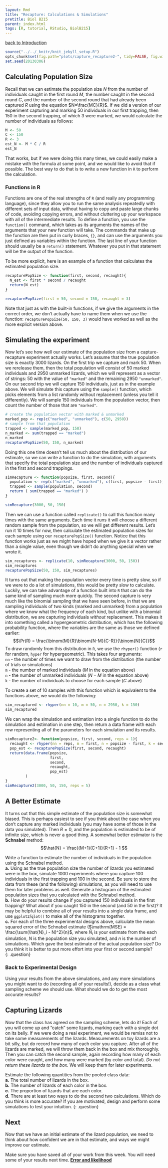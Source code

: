 ```yaml
---
layout: Rmd
title: "Recapture: Calculations & Simulations"
pretitle: Biol B215
parent: index.html
tags: [R, tutorial, RStudio, BiolB215]
---
```


[back to Introduction](capture_recapture.html)

```r
source("../../_knitr/knit_jekyll_setup.R")
opts_chunk$set(fig.path="plots/capture_recapture2-", tidy=FALSE, fig.width=6.5, fig.height=5, cache=TRUE, cache.extra=rand_seed)
set.seed(20130306)
```

## Calculating Population Size
Recall that we can estimate the population size $N$ from the number of individuals caught in the first round $M$, the number caught in the second round $C$, and the number of the second round that had already been captured $R$ using the equation $N=\frac{MC}{R}$. If we did a version of our experiment capturing and marking 50 individuals in our first trapping, then 150 in the second trapping, of which 3 were marked, we would calculate the number of individuals as follows:
```r
M <- 50
C <- 150
R <- 3
est_N <- M * C / R
est_N
```
That works, but if we were doing this many times, we could easily make a mistake with the formula at some point, and we would like to avoid that if possible. The best way to do that is to write a new function in `R` to perform the calculation. 

### Functions in R
Functions are one of the real strengths of `R` (and really any programming language), since they allow you to run the same analysis repeatedly with different sets of input data, without having to copy and paste large chunks of code, avoiding copying errors, and without cluttering up your workspace with all of the intermediate results. To define a function, you use the `function()` command, which takes as its arguments the names of the arguments that your new function will take. The commands that make up the function are then put in curly braces, `{}`, and can use the arguments you just defined as variables within the function. The last line of your function should usually be a `return()` statement. Whatever you put in that statement will be the output of the function.

To be more explicit, here is an example of a function that calculates the estimated population size. 

```r
recapturePopSize <- function(first, second, recaught){
  N_est <- first * second / recaught
  return(N_est)
}

recapturePopSize(first = 50, second = 150, recaught = 3)
```

Note that just as with the built-in functions, if we give the arguments in the correct order, we don't actually have to name them when we use the function: `recapturePopSize(50, 150, 3)` would have worked as well as the more explicit version above.

## Simulating the experiment
Now let's see how well our estimate of the population size from a capture-recapture experiment actually works. Let's assume that the true population size is exactly 3000 lizards. On the first trip we capture and mark 50. When we rerelease them, then the total population will consist of 50 marked individuals and 2950 unmarked lizards, which we will represent as a vector of strings: 50 with the value of `"marked"` and the remaining 2950 `"unmarked"`. On our second trip we will capture 150 individuals, just as in the example above. We will simulate this capture using the `sample()` function, which picks elements from a list randomly without replacement (unless you tell it differently). We will sample 150 individuals from the population vector, then count the number of those that are `"marked"`.

```r
# create the population vector with marked & unmarked 
marked_pop <- rep(c("marked", "unmarked"), c(50, 2950))
# sample from that population
trapped <- sample(marked_pop, 150)
n_marked <- sum(trapped == "marked")
n_marked
recapturePopSize(50, 150, n_marked)
```

Doing this one time doesn't tell us much about the distribution of our estimate, so we can write a function to do the simulation, with arguments that specify the total population size and the number of individuals captured in the first and second trappings. 
```r
simRecapture <- function(popsize, first, second){
  population <- rep(c("marked", "unmarked"), c(first, popsize - first))
  trapped <- sample(population, second)
  return ( sum(trapped == "marked") )
}

simRecapture(3000, 50, 150)
```
Then we can use a function called `replicate()` to call this function many times with the same arguments. Each time it runs it will choose a different random sample from the population, so we will get different results. Let's run it  10 times for now, then calculate the estimated population sizes for each sample using our `recapturePopSize()` function. Notice that this function works just as we might have hoped when we give it a vector rather than a single value, even though we didn't do anything special when we wrote it. 
```r
sim_recaptures <- replicate(10, simRecapture(3000, 50, 150))
sim_recaptures
recapturePopSize(50, 150, sim_recaptures)
```


It turns out that making the population vector every time is pretty slow, so if we were to do a lot of simulations, this would be pretty slow to calculate. Luckily, we can take advantage of a function built into `R` that can do the same kind of sampling much more quickly. The second capture is very much like the binomial sampling that we have seen before, in that we are sampling individuals of two kinds (marked and unmarked) from a population where we know what the frequency of each kind, but unlike with a binomial distribution, we are capturing individuals *without* replacement. This makes it into something called a hypergeometric distribution, which has the following probability function, where the variables are the same as those we defined earlier:
$$\Pr(R) = \frac{\binom{M}{R}\binom{N-M}{C-R}}{\binom{N}{C}}$$
To draw randomly from this distribution in `R`, we use the `rhyper()` function (`r` for random, `hyper` for hypergeometric). This takes four arguments:  
`nn` - the number of times we want to draw from the distribution (the number of trials or simulations)  
`m` - the number of marked individuals ($M$ in the equation above)  
`n` - the number of unmarked individuals ($N-M$ in the equation above)  
`k` - the number of individuals to choose for each sample ($C$ above)  

To create a set of 10 samples with this function which is equivalent to the functions above, we would do the following:
```r
sim_recaptured <- rhyper(nn = 10, m = 50, n = 2950, k = 150)
sim_recaptured
```

We can wrap the simulation and estimation into a single function to do the simulation and estimation in one step, then return a data frame with each row representing all of the parameters for each simulation and its results.

```r
simRecapture2<- function(popsize, first, second, reps = 1){
  recaught <- rhyper(nn = reps, m = first, n = popsize - first, k = second)
  pop_est <- recapturePopSize(first, second, recaught)
  return(data.frame(popsize, 
                    first, 
                    second, 
                    recaught, 
                    pop_est)
         )
}
simRecapture2(3000, 50, 150, reps = 5)
```

## A Better Estimate
It turns out that this simple estimate of the population size is somewhat biased. This is perhaps easiest to see if you think about the case when you don't capture any marked individuals (you may have some of those in the data you simulated). Then $R = 0$, and the population is estimated to be of infinite size, which is never a good thing. A somewhat better estimator is the **Schnabel** method: 
$$\hat{N} = \frac{(M+1)(C+1)}{R+1} - 1 $$

Write a function to estimate the number of individuals in the population using the Schnabel method.  
**a.**  Using as the true population size the number of lizards you estimated were in the box, simulate 1000 experiments where you capture 100 individuals in the first trapping and 100 in the second. Be sure to store the data from these (and the following) simulations, as you will need to use them for later problems as well. Generate a histogram of the estimated population sizes that you calculated with the Schnabel method.  
**b.**  How do your results change if you captured 150 individuals in the first trapping? What about if you caught 150 in the second (and 50 in the first)? It may be helpful to combine all of your results into a single data frame, and use `ggplot2`/`qlot()` to make all of the histograms together.  
**c.**  For each of the three experimental designs above, calculate the mean squared error of the Schnabel estimate ($\mathrm{MSE} = \frac{\sum(\hat{N}_i - N)^2}{n}$, where $\hat{N}_i$ is your estimate from the each simulation, $N$ is the population size you simulated, and $n$ is the number of simulations. Which gave the best estimate of the actual population size? Do you think it is better to put more effort into your first or second sample?  
{: .question}

### Back to Experimental Design
Using your results from the above simulations, and any more simulations you might want to do (recording all of your results!), decide as a class what sampling scheme we should use. What should we do to get the most accurate results?

## Capturing Lizards
Now that the class has agreed on the sampling scheme, lets do it! Each of you will come up and "catch" some lizards, marking each with a single dot on its belly. If we were doing a real experiment, we would be remiss not to take some measurements of the lizards. Measurements on toy lizards are a bit silly, but do record how many of each color you capture. After all of the lizards are marked, we will throw them back in the box and mix thoroughly. Then you can catch the second sample, again recording how many of each color were caught, and how many were marked (by color and total). *Do not return these lizards to the box.* We will keep them for later experiments.

Estimate the following quantities from the pooled class data:  
**a.** The total number of lizards in the box.  
**b.** The number of lizards of each color in the box.  
**c.** The proportion of lizards that are each color.  
**d.** There are at least two ways to do the second two calculations. Which do you think is more accurate? If you are motivated, design and perform some simulations to test your intuition.
{: .question}

## Next
Now that we have an initial estimate of the lizard population, we need to think about how confident we are in that estimate, and ways we might improve our estimate. 

Make sure you have saved all of your work from this week. You will need some of your results next time.
**[Error and likelihood](capture_recapture3.html)**
